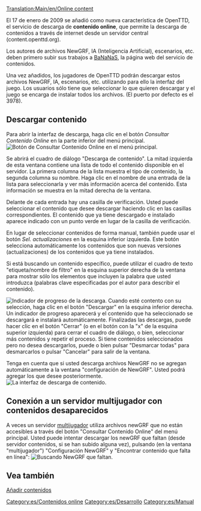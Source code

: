 [[Translation:Main/en/Online content]]
{{en/-}}{{tabla de contenido/Es}}
{{es/Disponibilidad|0.7}}

El 17 de enero de 2009 se añadió como nueva característica de OpenTTD, el servicio de descarga de '''contenido online''', que permite la descarga de contenidos a través de internet desde un servidor central (content.openttd.org).

Los autores de archivos NewGRF, IA (Inteligencia Artificial), escenarios, etc. deben primero subir sus trabajos a [http://content.openttd.org/ BaNaNaS], la página web del servicio de contenidos.

Una vez añadidos, los jugadores de OpenTTD podrán descargar estos archivos NewGRF, IA, escenarios, etc. utilizando para ello la interfaz del juego. Los usuarios sólo tiene que seleccionar lo que quieren descargar y el juego se encarga de instalar todos los archivos. (El puerto por defecto es el 3978).



==Descargar contenido==
Para abrir la interfaz de descarga, haga clic en el botón ''Consultar Contenido Online'' en la parte inferior del menú principal.
[[File:es/MainMenu CheckOnlineContent.png|center|frame|Botón de ''Consultar Contenido Online'' en el menú principal.]]

Se abrirá el cuadro de diálogo "Descarga de contenido". La mitad izquierda de esta ventana contiene una lista de todo el contenido disponible en el servidor. La primera columna de la lista muestra el tipo de contenido, la segunda columna su nombre. Haga clic en el nombre de una entrada de la lista para seleccionarla y ver más información acerca del contenido. Esta información se muestra en la mitad derecha de la ventana.

Delante de cada entrada hay una casilla de verificación. Usted puede seleccionar el contenido que desee descargar haciendo clic en las casillas correspondientes. El contenido que ya tiene descargado e instalado aparece indicado con un punto verde en lugar de la casilla de verificación.

En lugar de seleccionar contenidos de forma manual, también puede usar el botón ''Sel. actualizaciones'' en la esquina inferior izquierda. Este botón selecciona automáticamente los contenidos que son nuevas versiones (actualizaciones) de los contenidos que ya tiene instalados.

Si está buscando un contenido específico, puede utilizar el cuadro de texto "etiqueta/nombre de filtro" en la esquina superior derecha de la ventana para mostrar sólo los elementos que incluyen la palabra que usted introduzca (palabras clave especificadas por el autor para describir el contenido).

[[File:es/ContentDownloading Progress.png|left|frame|Indicador de progreso de la descarga.]]
Cuando esté contento con su selección, haga clic en el botón "Descargar" en la esquina inferior derecha. Un indicador de progreso aparecerá y el contenido que ha seleccionado se descargará e instalará automáticamente. Finalizadas las descargas, puede hacer clic en el botón "Cerrar" (o en el botón con la "x" de la esquina superior izquierda) para cerrar el cuadro de diálogo, o bien, seleccionar más contenidos y repetir el proceso. Si tiene contenidos seleccionados pero no desea descargarlos, puede o bien pulsar "Desmarcar todas" para desmarcarlos o pulsar "Cancelar" para salir de la ventana.

Tenga en cuenta que si usted descarga archivos NewGRF no se agregan automáticamente a la ventana "configuración de NewGRF". Usted podrá agregar los que desee posteriormente.
[[File:es/ContentDownloading2.png|center|frame|La interfaz de descarga de contenido.]]

==Conexión a un servidor multijugador con contenidos desaparecidos==
A veces un servidor [[Main/es/Multijugador|multijugador]] utiliza archivos newGRF que no están accesibles a través del botón "Consultar Contenido Online" del menú principal. Usted puede intentar descargar los newGRF que faltan (desde servidor contenidos, si se han subido alguna vez), pulsando (en la ventana "multijugador") "Configuración NewGRF" y "Encontrar contenido que falta en línea":
[[File:es/server join bananas.png|center|frame|Buscando NewGRF que faltan.]]

==Vea también==
[[Main/es/Servicio de contenidos|Añadir contenidos]]

[[Category:es/Contenidos online]]
[[Category:es/Desarrollo]]
[[Category:es/Manual]]